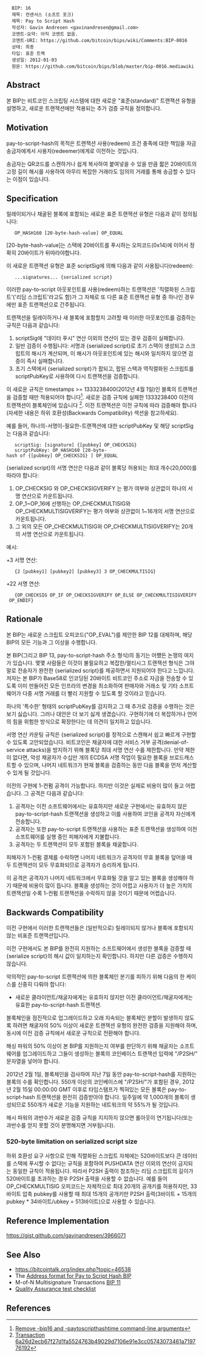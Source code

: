 <pre>
  BIP: 16
  제목: 컨센서스 (소프트 포크)
  제목: Pay to Script Hash
  작성자: Gavin Andresen <gavinandresen@gmail.com>
  코멘트-요약: 아직 코멘트 없음.
  코멘트-URI: https://github.com/bitcoin/bips/wiki/Comments:BIP-0016
  상태: 최종
  타입: 표준 트랙
  생성일: 2012-01-03
  원문: https://github.com/bitcoin/bips/blob/master/bip-0016.mediawiki
</pre>

==Abstract==

본 BIP는 비트코인 스크립팅 시스템에 대한 새로운 "표준(standard)" 트랜잭션 유형을 설명하고, 새로운 트랜잭션에만 적용되는 추가 검증 규칙을 정의합니다.

==Motivation==

pay-to-script-hash의 목적은 트랜잭션 사용(redeem) 조건 충족에 대한 책임을 자금 송금자에게서 사용자(redeemer)에게로 이전하는 것입니다.

송금자는 QR코드를 스캔하거나 쉽게 복사하여 붙여넣을 수 있을 만큼 짧은 20바이트의 고정 길이 해시를 사용하여 아무리 복잡한 거래라도 임의의 거래를 통해 송금할 수 있다는 이점이 있습니다.

==Specification==

릴레이되거나 채굴된 블록에 포함되는 새로운 표준 트랜잭션 유형은 다음과 같이 정의됩니다:

    OP_HASH160 [20-byte-hash-value] OP_EQUAL

[20-byte-hash-value]는 스택에 20바이트를 푸시하는 오피코드(0x14)에 이어서 정확히 20바이트가 뒤따라야합니다.

이 새로운 트랜잭션 유형은 표준 scriptSig에 의해 다음과 같이 사용됩니다(redeem):

    ...signatures... {serialized script}

이러한 pay-to-script 아웃포인트를 사용(redeem)하는 트랜잭션은 '직렬화된 스크립트'('리딤 스크립트'라고도 함)가 그 자체로 또 다른 표준 트랜잭션 유형 중 하나인 경우에만 표준 트랜잭션으로 간주됩니다.

트랜잭션을 릴레이하거나 새 블록에 포함할지 고려할 때 이러한 아웃포인트를 검증하는 규칙은 다음과 같습니다:

# scriptSig에 "데이터 푸시" 연산 이외의 연산이 있는 경우 검증이 실패합니다.
# 일반 검증이 수행됩니다: 서명과 {serialized script}로 초기 스택이 생성되고 스크립트의 해시가 계산되며, 이 해시가 아웃포인트에 있는 해시와 일치하지 않으면 검증이 즉시 실패합니다.
#  초기 스택에서 {serialized script}가 팝되고, 팝된 스택과 역직렬화된 스크립트를 scriptPubKey로 사용하여 다시 트랜잭션을 검증합니다.

이 새로운 규칙은 timestamps >= 1333238400(2012년 4월 1일)인 블록의 트랜잭션을 검증할 때만 적용되어야 합니다<ref>[https://github.com/bitcoin/bitcoin/commit/8f188ece3c82c4cf5d52a3363e7643c23169c0ff Remove -bip16 and -paytoscripthashtime command-line arguments]</ref>. 새로운 검증 규칙에 실패한 1333238400 이전의 트랜잭션이 블록체인에 있습니다 <ref>[https://web.archive.org/web/20141122040355/http://blockexplorer.com/tx/6a26d2ecb67f27d1fa5524763b49029d7106e91e3cc05743073461a719776192 Transaction 6a26d2ecb67f27d1fa5524763b49029d7106e91e3cc05743073461a719776192]</ref>. 이전 트랜잭션은 이전 규칙에 따라 검증해야 합니다(자세한 내용은 하위 호환성(Backwards Compatibility) 섹션을 참고하세요).

예를 들어, 하나의-서명이-필요한-트랜잭션에 대한 scriptPubKey 및 해당 scriptSig는 다음과 같습니다:

    scriptSig: [signature] {[pubkey] OP_CHECKSIG}
    scriptPubKey: OP_HASH160 [20-byte-hash of {[pubkey] OP_CHECKSIG} ] OP_EQUAL

{serialized script}의 서명 연산은 다음과 같이 블록당 허용되는 최대 개수(20,000)를 따라야 합니다:

# OP_CHECKSIG 와 OP_CHECKSIGVERIFY 는 평가 여부와 상관없이 하나의 서명 연산으로 카운트됩니다.
# OP_1~OP_16에 선행하는 OP_CHECKMULTISIG와 OP_CHECKMULTISIGVERIFY는 평가 여부와 상관없이 1~16개의 서명 연산으로 카운트됩니다.
# 그 외의 모든 OP_CHECKMULTISIG와 OP_CHECKMULTISIGVERIFY는 20개의 서명 연산으로 카운트됩니다.

예시:

+3 서명 연산:
    {2 [pubkey1] [pubkey2] [pubkey3] 3 OP_CHECKMULTISIG}

+22 서명 연산:
    {OP_CHECKSIG OP_IF OP_CHECKSIGVERIFY OP_ELSE OP_CHECKMULTISIGVERIFY OP_ENDIF}

==Rationale==

본 BIP는 새로운 스크립트 오피코드("OP_EVAL")를 제안한 BIP 12를 대체하며, 해당 BIP의 모든 기능과 그 이상을 수행합니다.

본 BIP(그리고 BIP 13, pay-to-script-hash 주소 형식)의 동기는 어쨌든 논쟁의 여지가 있습니다. 몇몇 사람들은 이것이 불필요하고 복잡한/멀티시그 트랜잭션 형식은 그야말로 전송자가 완전한 {serialized script}를 제공하면서 지원되어야 한다고 느낍니다. 저자는 본 BIP가 Base58로 인코딩된 20바이트 비트코인 주소로 자금을 전송할 수 있도록 이미 만들어진 모든 인프라의 변경을 최소화하여 판매자와 거래소 및 기타 소프트웨어가 다중 서명 거래를 더 빨리 지원할 수 있도록 할 것이라고 믿습니다.

하나의 '특수한' 형태의 scriptPubKey를 감지하고 그 때 추가로 검증을 수행하는 것은 보기 싫습니다. 그러나 대안은 더 보기 싫게 생겼습니다. 구현하기에 더 복잡하거나 언어의 힘을 위험한 방식으로 확장한다는 데 의견이 일치하고 있습니다.

서명 연산 카운팅 규칙은 {serialized script}를 정적으로 스캔해서 쉽고 빠르게 구현할 수 있도록 고안되었습니다. 비트코인은 채굴자에 대한 서비스 거부 공격(denial-of-service attacks)을 방지하기 위해 블록당 최대 서명 연산 수를 제한합니다. 만약 제한이 없다면, 악성 채굴자가 수십만 개의 ECDSA 서명 작업이 필요한 블록을 브로드캐스트할 수 있으며, 나머지 네트워크가 현재 블록을 검증하는 동안 다음 블록을 먼저 계산할 수 있게 될 것입니다.

이전의 구현에 1-컨펌 공격이 가능합니다. 하지만 이것은 실제로 비용이 많이 들고 어렵습니다. 그 공격은 다음과 같습니다:

# 공격자는 이전 소프트웨어에서는 유효하지만 새로운 구현에서는 유효하지 않은 pay-to-script-hash 트랜잭션을 생성하고 이를 사용하여 코인을 공격자 자신에게 전송합니다.
# 공격자는 또한 pay-to-script 트랜잭션을 사용하는 표준 트랜잭션을 생성하여 이전 소프트웨어를 실행 중인 피해자에게 지불합니다.
# 공격자는 두 트랜잭션이 모두 포함된 블록을 채굴합니다.

피해자가 1-컨펌 결제를 수락하면 나머지 네트워크가 공격자의 무효 블록을 덮어쓸 때 두 트랜잭션이 모두 무효화되므로 공격자가 승리하게 됩니다.

이 공격은 공격자가 나머지 네트워크에서 무효화될 것을 알고 있는 블록을 생성해야 하기 때문에 비용이 많이 듭니다. 블록을 생성하는 것이 어렵고 사용자가 더 높은 가치의 트랜잭션일 수록 1-컨펌 트랜잭션을 수락하지 않을 것이기 때문에 어렵습니다.

==Backwards Compatibility==

이전 구현에서 이러한 트랜잭션들은 (일반적으로) 릴레이되지 않거나 블록에 포함되지 않는 비표준 트랜잭션입니다.

이전 구현에서도 본 BIP를 완전히 지원하는 소프트웨어에서 생성한 블록을 검증할 때 {serialize script}의 해시 값이 일치하는지 확인합니다. 하지만 다른 검증은 수행하지 않습니다.

악의적인 pay-to-script 트랜잭션에 의한 블록체인 분기를 피하기 위해 다음의 한 케이스를 신중히 다뤄야 합니다:

* 새로운 클라이언트/채굴자에게는 유효하지 않지만 이전 클라이언트/채굴자에게는 유효한 pay-to-script-hash 트랜잭션.

블록체인을 점진적으로 업그레이드하고 오래 지속되는 블록체인 분할이 발생하지 않도록 하려면 채굴자의 50% 이상이 새로운 트랜잭션 유형의 완전한 검증을 지원해야 하며, 동시에 이전 검증 규칙에서 새로운 규칙으로 전환해야 합니다.

해싱 파워의 50% 이상이 본 BIP를 지원하는지 여부를 판단하기 위해 채굴자는 소프트웨어를 업그레이드하고 그들이 생성하는 블록의 코인베이스 트랜잭션 입력에 "/P2SH/" 문자열을 넣어야 합니다.

2012년 2월 1일, 블록체인을 검사하여 지난 7일 동안 pay-to-script-hash를 지원하는 블록의 수를 확인합니다. 550개 이상의 코인베이스에 "/P2SH/"가 포함된 경우, 2012년 2월 15일 00:00:00 GMT 이후로 타임스탬프가 찍혀있는 모든 블록은 pay-to-script-hash 트랜잭션을 완전히 검증받아야 합니다. 일주일에 약 1,000개의 블록이 생성되므로 550개가 새로운 기능을 지원하는 네트워크의 약 55%가 될 것입니다.

해시 파워의 과반수가 새로운 검증 규칙을 지지하지 않으면 롤아웃이 연기됩니다(또는 과반수를 얻지 못할 것이 분명해지면 거부됩니다).

===520-byte limitation on serialized script size===

하위 호환성 요구 사항으로 인해 직렬화된 스크립트 자체에는 520바이트보다 큰 데이터를 스택에 푸시할 수 없다는 규칙을 포함하여 PUSHDATA 연산 이외의 연산이 금지되는 동일한 규칙이 적용됩니다. 따라서 P2SH 출력이 참조하는 리딤 스크립트의 길이가 520바이트를 초과하는 경우 P2SH 출력을 사용할 수 없습니다. 예를 들어 OP_CHECKMULTISIG 오피코드는 자체적으로 최대 20개의 공개키를 허용하지만, 33바이트 압축 pubkey를 사용할 때 최대 15개의 공개키만 P2SH 출력(3바이트 + 15개의 pubkey * 34바이트/ubkey = 513바이트)으로 사용할 수 있습니다.

==Reference Implementation==

https://gist.github.com/gavinandresen/3966071

==See Also==

* https://bitcointalk.org/index.php?topic=46538
* The [[bip-0013.mediawiki|Address format for Pay to Script Hash BIP]]
* M-of-N Multisignature Transactions [[bip-0011.mediawiki|BIP 11]]
* [[bip-0016/qa.mediawiki|Quality Assurance test checklist]]

== References ==
<references>
